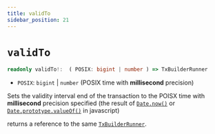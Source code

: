 ```yaml
---
title: validTo
sidebar_position: 21
---
```


# `validTo`

```ts
readonly validTo!:  ( POSIX: bigint | number ) => TxBuilderRunner
```

- `POSIX`: `bigint` | `number` (POSIX time with **millisecond** precision)

Sets the validity interval end of the transaction to the POISX time with **millisecond** precision specified
(the result of 
[`Date.now()`](https://developer.mozilla.org/en-US/docs/Web/JavaScript/Reference/Global_Objects/Date/now) 
or [`Date.prototype.valueOf()`](https://developer.mozilla.org/en-US/docs/Web/JavaScript/Reference/Global_Objects/Date/valueOf)
in javascript)

returns a reference to the same [`TxBuilderRunner`](./TxBuilderRunner).
